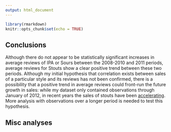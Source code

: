 ---
output: html_document
---


```{r setup, include=FALSE}
library(rmarkdown)
knitr::opts_chunk$set(echo = TRUE)

```



## Conclusions
Although there do not appear to be statistically significant increases in average reviews of IPA or Sours between the 2008-2010 and 2011 periods, average reviews for Stouts show a clear positive trend between these two periods. Although my initial hypothesis that correlation exists between sales of a particular style and its reviews has not been confirmed, there is a possibility that a positive trend in average reviews could front-run the future growth in sales: while my dataset only contained observations through January of 2012, in recent years the sales of stouts have been [accelerating](https://www.beveragedaily.com/Article/2018/11/07/Stout-the-fastest-growing-beer-style-in-the-UK). More analysis with observations over a longer period is needed to test this hypothesis.



## Misc analyses

```{r}

```


